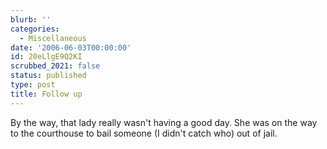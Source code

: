 ```yaml
---
blurb: ''
categories:
  - Miscellaneous
date: '2006-06-03T00:00:00'
id: 20eLlgE9Q2KI
scrubbed_2021: false
status: published
type: post
title: Follow up
---
```


By the way, that lady really wasn't having a good day. She was on
the way to the courthouse to bail someone (I didn't catch who) out
of jail.
